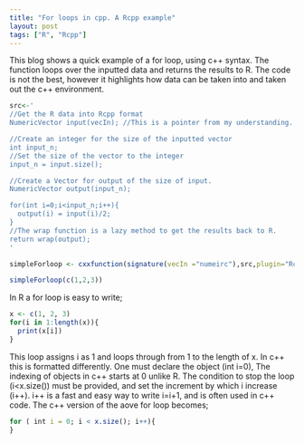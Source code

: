 ```yaml
---
title: "For loops in cpp. A Rcpp example"
layout: post
tags: ["R", "Rcpp"]
---
```


This blog shows a quick example of a for loop, using c++ syntax. The function loops over the inputted data and returns the results to R. The code is not the best, however it highlights how data can be taken into and taken out the c++ environment.
```r
src<-'
//Get the R data into Rcpp format
NumericVector input(vecIn); //This is a pointer from my understanding.

//Create an integer for the size of the inputted vector
int input_n;
//Set the size of the vector to the integer
input_n = input.size();

//Create a Vector for output of the size of input.
NumericVector output(input_n);

for(int i=0;i<input_n;i++){
  output(i) = input(i)/2;	
}
//The wrap function is a lazy method to get the results back to R.
return wrap(output);
'

simpleForloop <- cxxfunction(signature(vecIn ="numeirc"),src,plugin="Rcpp")

simpleForloop(c(1,2,3))
```

In R a for loop is easy to write;

```r
x <- c(1, 2, 3)
for(i in 1:length(x)){
  print(x[i])
}

```
This loop assigns i as 1 and loops through from 1 to the length of x. In c++ this is formatted differently. One must declare the object (int i=0), The indexing of objects in c++ starts at 0 unlike R. The condition to stop the loop (i<x.size()) must be provided, and set the increment by which i increase (i++). i++ is a fast and easy way to write i=i+1, and is often used in c++ code. The c++ version of the aove for loop becomes;
```r
for ( int i = 0; i < x.size(); i++){
}
```


